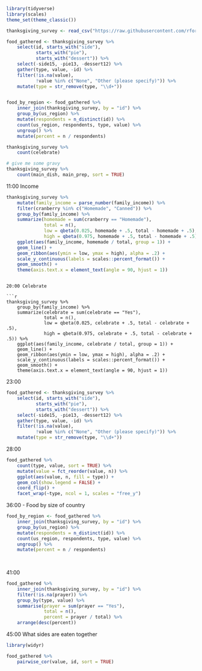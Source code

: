 ```r
library(tidyverse)
library(scales)
theme_set(theme_classic())

thanksgiving_survey <- read_csv("https://raw.githubusercontent.com/rfordatascience/tidytuesday/refs/heads/main/data/2018/2018-11-20/thanksgiving_meals.csv")

food_gathered <- thanksgiving_survey %>% 
    select(id, starts_with("side"),
           starts_with("pie"),
           starts_with("dessert")) %>% 
    select(-side15, -pie13, -dessert12) %>% 
    gather(type, value, -id) %>% 
    filter(!is.na(value),
           !value %in% c("None", "Other (please specify)")) %>% 
    mutate(type = str_remove(type, "\\d+"))


food_by_region <- food_gathered %>% 
    inner_join(thanksgiving_survey, by = "id") %>% 
    group_by(us_region) %>% 
    mutate(respondents = n_distinct(id)) %>% 
    count(us_region, respondents, type, value) %>% 
    ungroup() %>% 
    mutate(percent = n / respondents)
```

```r
thanksgiving_survey %>% 
    count(celebrate)

# give me some gravy
thanksgiving_survey %>%
    count(main_dish, main_prep, sort = TRUE)
```

11:00 Income

```r
thanksgiving_survey %>% 
    mutate(family_income = parse_number(family_income)) %>% 
    filter(cranberry %in% c("Homemade", "Canned")) %>% 
    group_by(family_income) %>% 
    summarize(homemade = sum(cranberry == "Homemade"),
              total = n(),
              low = qbeta(0.025, homemade + .5, total - homemade + .5),
              high = qbeta(0.975, homemade + .5, total - homemade + .5)) %>% 
    ggplot(aes(family_income, homemade / total, group = 1)) +
    geom_line() +
    geom_ribbon(aes(ymin = low, ymax = high), alpha = .2) + 
    scale_y_continuous(labels = scales::percent_format()) +
    geom_smooth() +
    theme(axis.text.x = element_text(angle = 90, hjust = 1))
 ```
```

20:00 Celebrate

```r
thanksgiving_survey %>% 
    group_by(family_income) %>% 
    summarize(celebrate = sum(celebrate == "Yes"),
              total = n(),
              low = qbeta(0.025, celebrate + .5, total - celebrate + .5),
              high = qbeta(0.975, celebrate + .5, total - celebrate + .5)) %>% 
    ggplot(aes(family_income, celebrate / total, group = 1)) +
    geom_line() +
    geom_ribbon(aes(ymin = low, ymax = high), alpha = .2) + 
    scale_y_continuous(labels = scales::percent_format()) +
    geom_smooth() +
    theme(axis.text.x = element_text(angle = 90, hjust = 1))
```

23:00

```r
food_gathered <- thanksgiving_survey %>% 
    select(id, starts_with("side"),
           starts_with("pie"),
           starts_with("dessert")) %>% 
    select(-side15, -pie13, -dessert12) %>% 
    gather(type, value, -id) %>% 
    filter(!is.na(value),
           !value %in% c("None", "Other (please specify)")) %>% 
    mutate(type = str_remove(type, "\\d+"))
```

28:00

```r
food_gathered %>% 
    count(type, value, sort = TRUE) %>% 
    mutate(value = fct_reorder(value, n)) %>% 
    ggplot(aes(value, n, fill = type)) +
    geom_col(show.legend = FALSE) +
    coord_flip() +
    facet_wrap(~type, ncol = 1, scales = "free_y")
```

36:00 - Food by size of country

```r
food_by_region <- food_gathered %>% 
    inner_join(thanksgiving_survey, by = "id") %>% 
    group_by(us_region) %>% 
    mutate(respondents = n_distinct(id)) %>% 
    count(us_region, respondents, type, value) %>% 
    ungroup() %>% 
    mutate(percent = n / respondents)
    
    
```

41:00

```r
food_gathered %>% 
    inner_join(thanksgiving_survey, by = "id") %>%
    filter(!is.na(prayer)) %>% 
    group_by(type, value) %>% 
    summarise(prayer = sum(prayer == "Yes"),
              total = n(),
              percent = prayer / total) %>% 
    arrange(desc(percent))
```

45:00 What sides are eaten together

```r
library(widyr)

food_gathered %>% 
    pairwise_cor(value, id, sort = TRUE)


```

